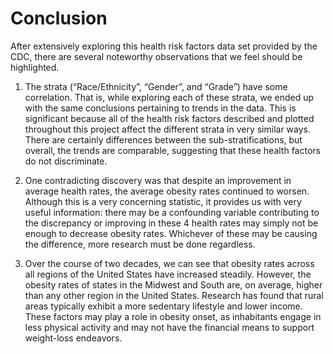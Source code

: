 # Conclusion

After extensively exploring this health risk factors data set provided by the CDC, there are several noteworthy observations that we feel should be highlighted. 

1. The strata ("Race/Ethnicity", "Gender", and "Grade") have some correlation. That is, while exploring each of these strata, we ended up with the same conclusions pertaining to trends in the data. This is significant because all of the health risk factors described and plotted throughout this project affect the different strata in very similar ways. There are certainly differences between the sub-stratifications, but overall, the trends are comparable, suggesting that these health factors do not discriminate. 

2. One contradicting discovery was that despite an improvement in average health rates, the average obesity rates continued to worsen. Although this is a very concerning statistic, it provides us with very useful information: there may be a confounding variable contributing to the discrepancy or improving in these 4 health rates may simply not be enough to decrease obesity rates. Whichever of these may be causing the difference, more research must be done regardless. 

3. Over the course of two decades, we can see that obesity rates across all regions of the United States have increased steadily. However, the obesity rates of states in the Midwest and South are, on average, higher than any other region in the United States. Research has found that rural areas typically exhibit a more sedentary lifestyle and lower income. These factors may play a role in obesity onset, as inhabitants engage in less physical activity and may not have the financial means to support weight-loss endeavors.  
